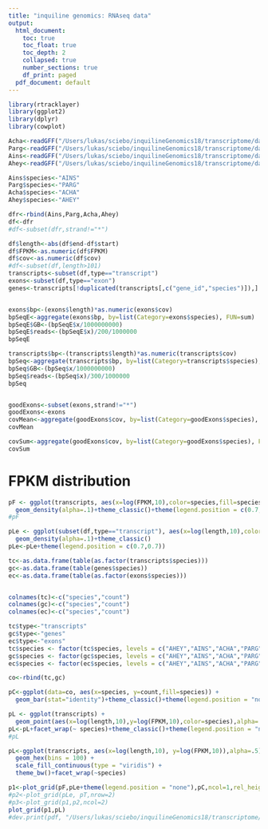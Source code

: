 ```yaml
---
title: "inquiline genomics: RNAseq data"
output:
  html_document:
    toc: true
    toc_float: true
    toc_depth: 2
    collapsed: true
    number_sections: true
    df_print: paged
  pdf_document: default
---
```

<STYLE TYPE="text/css">
<!--
  td{
    font-family: Arial; 
    font-size: 8pt;
    padding:0px;
    cellpadding="0";
    cellspacing="0"
  }
  th {
    font-family: Arial; 
    font-size: 8pt;
    height: 20px;
    font-weight: bold;
    text-align: right;
    background-color: #ccccff;
  }
  table { 
    border-spacing: 0px;
    border-collapse: collapse;
  }
--->
</STYLE>

```r
library(rtracklayer)
library(ggplot2)
library(dplyr)
library(cowplot)
```


```r
Acha<-readGFF("/Users/lukas/sciebo/inquilineGenomics18/transcriptome/data/Acromyrmex_charruana.transcripts.gtf")
Parg<-readGFF("/Users/lukas/sciebo/inquilineGenomics18/transcriptome/data/Pseudoatta_argentina.transcripts.gtf")
Ains<-readGFF("/Users/lukas/sciebo/inquilineGenomics18/transcriptome/data/Acromyrmex_insinuator.transcripts.gtf")
Ahey<-readGFF("/Users/lukas/sciebo/inquilineGenomics18/transcriptome/data/Acromyrmex_heyeri.transcripts.gtf")

Ains$species<-"AINS"
Parg$species<-"PARG"
Acha$species<-"ACHA"
Ahey$species<-"AHEY"
```


```r
dfr<-rbind(Ains,Parg,Acha,Ahey)
df<-dfr
#df<-subset(dfr,strand!="*")

df$length<-abs(df$end-df$start)
df$FPKM<-as.numeric(df$FPKM)
df$cov<-as.numeric(df$cov)
#df<-subset(df,length>101)
transcripts<-subset(df,type=="transcript")
exons<-subset(df,type=="exon")
genes<-transcripts[!duplicated(transcripts[,c("gene_id","species")]),]


exons$bp<-(exons$length)*as.numeric(exons$cov)
bpSeqE<-aggregate(exons$bp, by=list(Category=exons$species), FUN=sum)
bpSeqE$GB<-(bpSeqE$x/1000000000)
bpSeqE$reads<-(bpSeqE$x)/200/1000000
bpSeqE

transcripts$bp<-(transcripts$length)*as.numeric(transcripts$cov)
bpSeq<-aggregate(transcripts$bp, by=list(Category=transcripts$species), FUN=sum)
bpSeq$GB<-(bpSeq$x/1000000000)
bpSeq$reads<-(bpSeq$x)/300/1000000
bpSeq


goodExons<-subset(exons,strand!="*")
goodExons<-exons
covMean<-aggregate(goodExons$cov, by=list(Category=goodExons$species), FUN=median)
covMean

covSum<-aggregate(goodExons$cov, by=list(Category=goodExons$species), FUN=sum)
covSum


```

# FPKM distribution
```r


pF <- ggplot(transcripts, aes(x=log(FPKM,10),color=species,fill=species)) + 
  geom_density(alpha=.1)+theme_classic()+theme(legend.position = c(0.7,0.7))
#pF
```

```r
pLe <- ggplot(subset(df,type=="transcript"), aes(x=log(length,10),color=species,fill=species)) + 
  geom_density(alpha=.1)+theme_classic()
pLe<-pLe+theme(legend.position = c(0.7,0.7))
```

```r

tc<-as.data.frame(table(as.factor(transcripts$species)))
gc<-as.data.frame(table(genes$species))
ec<-as.data.frame(table(as.factor(exons$species)))


colnames(tc)<-c("species","count")
colnames(gc)<-c("species","count")
colnames(ec)<-c("species","count")

tc$type<-"transcripts"
gc$type<-"genes"
ec$type<-"exons"
tc$species <- factor(tc$species, levels = c("AHEY","AINS","ACHA","PARG"))
gc$species <- factor(gc$species, levels = c("AHEY","AINS","ACHA","PARG"))
ec$species <- factor(ec$species, levels = c("AHEY","AINS","ACHA","PARG"))

co<-rbind(tc,gc)

pC<-ggplot(data=co, aes(x=species, y=count,fill=species)) +
  geom_bar(stat="identity")+theme_classic()+theme(legend.position = "none", axis.text.x = element_text(angle = 90, vjust = 0.5, hjust=1))+facet_wrap(~type)


```
```r
pL <- ggplot(transcripts) + 
  geom_point(aes(x=log(length,10),y=log(FPKM,10),color=species),alpha=.01,size=.5)
pL<-pL+facet_wrap(~ species)+theme_classic()+theme(legend.position = "none")
#pL

```

```r
pL<-ggplot(transcripts, aes(x=log(length,10), y=log(FPKM,10)),alpha=.5) +
  geom_hex(bins = 100) +
  scale_fill_continuous(type = "viridis") +
  theme_bw()+facet_wrap(~species)
```


```r

p1<-plot_grid(pF,pLe+theme(legend.position = "none"),pC,ncol=1,rel_heights = c(0.35,0.35,0.3))
#p2<-plot_grid(pLe, pT,nrow=2)
#p3<-plot_grid(p1,p2,ncol=2)
plot_grid(p1,pL)
#dev.print(pdf, "/Users/lukas/sciebo/inquilineGenomics18/transcriptome/RNAseqQC.pdf",width=8, height=6)
```

